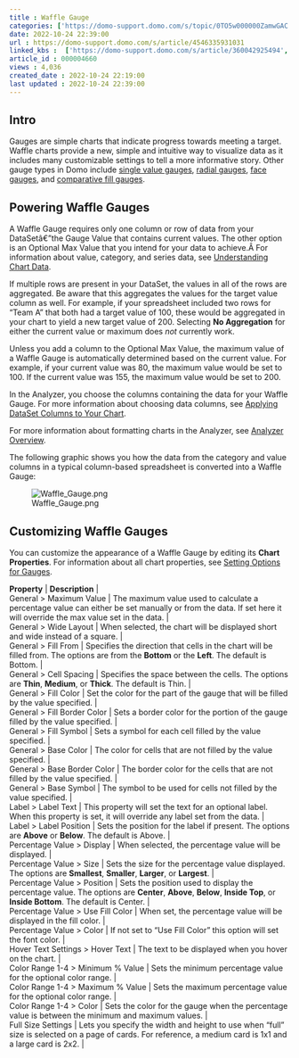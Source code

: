 ```yaml
---
title : Waffle Gauge
categories: ['https://domo-support.domo.com/s/topic/0TO5w000000ZamwGAC']
date: 2022-10-24 22:39:00
url : https://domo-support.domo.com/s/article/4546335931031
linked_kbs :  ['https://domo-support.domo.com/s/article/360042925494', 'https://domo-support.domo.com/s/knowledge-base', 'https://domo-support.domo.com/s/article/360043428713', 'https://domo-support.domo.com/s/article/360042925254', 'https://domo-support.domo.com/s/article/4546335931031', 'https://domo-support.domo.com/s/article/360043429953', 'https://domo-support.domo.com/s/article/360043428693', 'https://domo-support.domo.com/s/article/360043429933', 'https://domo-support.domo.com/s/article/360043429693', 'https://domo-support.domo.com/s/topic/0TO5w000000ZamwGAC', 'https://domo-support.domo.com/s/article/360043428673', 'https://domo-support.domo.com/s/article/360043429913']
article_id : 000004660
views : 4,036
created_date : 2022-10-24 22:19:00
last updated : 2022-10-24 22:39:00
---
```




Intro
-----


Gauges are simple charts that indicate progress towards meeting a target. Waffle charts provide a new, simple and intuitive way to visualize data as it includes many customizable settings to tell a more informative story. Other gauge types in Domo include [single value gauges](http://wiki.domo.com/confluence/display/DHCS/Building+a+Single+Value+gauge "Single Value Gauge"), [radial gauges](http://wiki.domo.com/confluence/display/DHCS/Building+a+Radial+gauge "Radial Gauge"), [face gauges](http://wiki.domo.com/confluence/display/DHCS/Building+a+Face+gauge "Face Gauge"), and [comparative fill gauges](http://wiki.domo.com/confluence/display/DHCS/Building+a+Comparative+Fill+gauge "Comparative Fill Gauge").


Powering Waffle Gauges
----------------------


A Waffle Gauge requires only one column or row of data from your DataSetâ€”the Gauge Value that contains current values. The other option is an Optional Max Value that you intend for your data to achieve.Â For information about value, category, and series data, see [Understanding Chart Data](..\understanding_chart_data\index.html "Understanding Chart Data").


If multiple rows are present in your DataSet, the values in all of the rows are aggregated. Be aware that this aggregates the values for the target value column as well. For example, if your spreadsheet included two rows for "Team A" that both had a target value of 100, these would be aggregated in your chart to yield a new target value of 200. Selecting **No Aggregation** for either the current value or maximum does *not* currently work.


Unless you add a column to the Optional Max Value, the maximum value of a Waffle Gauge is automatically determined based on the current value. For example, if your current value was 80, the maximum value would be set to 100. If the current value was 155, the maximum value would be set to 200.


In the Analyzer, you choose the columns containing the data for your Waffle Gauge. For more information about choosing data columns, see [Applying DataSet Columns to Your Chart](..\applying_dataset_columns_to_your_chart\index.html "Applying DataSet Columns to Your Chart").


For more information about formatting charts in the Analyzer, see [Analyzer Overview](..\analyzer_overview\index.md).


The following graphic shows you how the data from the category and value columns in a typical column-based spreadsheet is converted into a Waffle Gauge:


![Waffle_Gauge.png](Waffle_Gauge.png)


Customizing Waffle Gauges
-------------------------


You can customize the appearance of a Waffle Gauge by editing its **Chart Properties**. For information about all chart properties, see [Setting Options for Gauges](..\setting_options_for_gauges\index.md).




| **Property** | **Description** |
| General > Maximum Value | The maximum value used to calculate a percentage value can either be set manually or from the data. If set here it will override the max value set in the data. |
| General > Wide Layout | When selected, the chart will be displayed short and wide instead of a square. |
| General > Fill From | Specifies the direction that cells in the chart will be filled from. The options are from the **Bottom** or the **Left**. The default is Bottom. |
| General > Cell Spacing | Specifies the space between the cells. The options are **Thin**, **Medium**, or **Thick**. The default is Thin. |
| General > Fill Color | Set the color for the part of the gauge that will be filled by the value specified. |
| General > Fill Border Color | Sets a border color for the portion of the gauge filled by the value specified. |
| General > Fill Symbol | Sets a symbol for each cell filled by the value specified. |
| General > Base Color | The color for cells that are not filled by the value specified. |
| General > Base Border Color | The border color for the cells that are not filled by the value specified. |
| General > Base Symbol | The symbol to be used for cells not filled by the value specified. |
| Label > Label Text | This property will set the text for an optional label. When this property is set, it will override any label set from the data. |
| Label > Label Position | Sets the position for the label if present. The options are **Above** or **Below**. The default is Above. |
| Percentage Value > Display | When selected, the percentage value will be displayed. |
| Percentage Value > Size | Sets the size for the percentage value displayed. The options are **Smallest**, **Smaller**, **Larger**, or **Largest**. |
| Percentage Value > Position | Sets the position used to display the percentage value. The options are **Center**, **Above**, **Below**, **Inside Top**, or **Inside Bottom**. The default is Center. |
| Percentage Value > Use Fill Color | When set, the percentage value will be displayed in the fill color. |
| Percentage Value > Color | If not set to "Use Fill Color" this option will set the font color. |
| Hover Text Settings > Hover Text | The text to be displayed when you hover on the chart. |
| Color Range 1-4 > Minimum % Value | Sets the minimum percentage value for the optional color range. |
| Color Range 1-4 > Maximum % Value | Sets the maximum percentage value for the optional color range. |
| Color Range 1-4 > Color | Sets the color for the gauge when the percentage value is between the minimum and maximum values. |
| Full Size Settings | Lets you specify the width and height to use when "full" size is selected on a page of cards. For reference, a medium card is 1x1 and a large card is 2x2. |